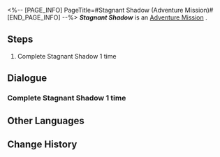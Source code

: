 <%-- [PAGE_INFO]
PageTitle=#Stagnant Shadow (Adventure Mission)#
[END_PAGE_INFO] --%>
{{Stub|Dialogue.}}
{{Mission Infobox
|id            = 4010128
|title         = Stagnant Shadow
|image         = <!--Mission Stagnant Shadow (Adventure Mission).png-->
|type          = Adventure
|event_name    = 
|chapter       = 
|requirements  = [[Adventure Mission]] ''[[Stagnant Shadow (Adventure Mission)|Stagnant Shadow]]'' completed
|summary       = <!--official mission summary from Fate's Atlas-->
|characters    = Trailblazer
|startLocation = [[<!--starting world-->]] - [[<!--starting area-->]]
|world         = <!--starting world-->
|area          = <!--starting area-->
|prev          = 
|next          = 
|exp           = 
|credits       = 2000
|stellarJade   = 
|other         = {{Card List|Sparse Aether*3}}
}}
'''''Stagnant Shadow''''' is an [[Adventure Mission]]<!--in [world]-->.

==Steps==
# Complete Stagnant Shadow 1 time

<!--
==Gameplay Notes==

--><!--
==Trial Character==

-->
==Dialogue==
{{Stub Dialogue}}
===Complete Stagnant Shadow 1 time===
{{Mission Description|type=adventure|location=<!--to be added-->|Confirm the existence of the Stagnant Shadow, then destroy it.}}
{{Dialogue Start}}
:{{tx}}
{{Dialogue End}}

==Other Languages==
{{Other Languages
|en   = Stagnant Shadow
|zhs  = 「凝滞虚影」
|zht  = 「凝滯虛影」
|ja   = 「凝結虚影」
|ko   = 「정체된 허영」
|es   = Sombra paralizada
|fr   = Ombre stagnante
|ru   = Застойная тень
|th   = Stagnant Shadow
|vi   = "Hư Ảnh Ngưng Đọng"
|de   = Ruhender Schatten
|id   = "Stagnant Shadow"
|pt   = Sombra Estagnada
}}

==Change History==
{{Change History|1.0}}
